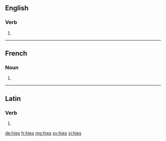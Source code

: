 ==English==

===Verb===
{{head|en}}

# {{en-third-person singular of|hie}}

----

==French==

===Noun===
{{head|fr|plural}}

# {{plural of|hie|lang=fr}}

----

==Latin==

===Verb===
{{la-verb-form|hiēs}}

# {{conjugation of|hiō||2|s|pres|act|sub|lang=la}}

[[de:hies]]
[[fr:hies]]
[[mg:hies]]
[[sv:hies]]
[[vi:hies]]